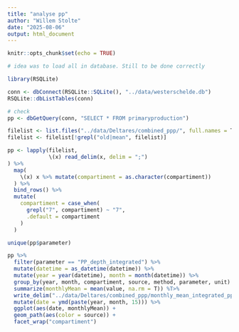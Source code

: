 ```yaml
---
title: "analyse pp"
author: "Willem Stolte"
date: "2025-08-06"
output: html_document
---
```


```r
knitr::opts_chunk$set(echo = TRUE)
```


```r
# idea was to load all in database. Still to be done correctly

library(RSQLite)

conn <- dbConnect(RSQLite::SQLite(), "../data/westerschelde.db")
RSQLite::dbListTables(conn)

# check
pp <- dbGetQuery(conn, "SELECT * FROM primaryproduction")

```

```r
filelist <- list.files("../data/Deltares/combined_ppp/", full.names = T)
filelist <- filelist[!grepl("old|mean", filelist)]

pp <- lapply(filelist,
             \(x) read_delim(x, delim = ";")
) %>%
  map(
    \(x) x %>% mutate(compartiment = as.character(compartiment))
  ) %>%
  bind_rows() %>%
  mutate(
    compartiment = case_when(
      grepl("7", compartiment) ~ "7", 
      .default = compartiment
    )
  )

```



```r
unique(pp$parameter)

```

```r

pp %>%
  filter(parameter == "PP_depth_integrated") %>%
  mutate(datetime = as_datetime(datetime)) %>%
  mutate(year = year(datetime), month = month(datetime)) %>%
  group_by(year, month, compartiment, source, method, parameter, unit) %>%
  summarize(monthlyMean = mean(value, na.rm = T)) %T>%
  write_delim("../data/Deltares/combined_ppp/monthly_mean_integrated_ppp") %>%
  mutate(date = ymd(paste(year, month, 15))) %>%
  ggplot(aes(date, monthlyMean)) +
  geom_path(aes(color = source)) +
  facet_wrap("compartiment")
```

